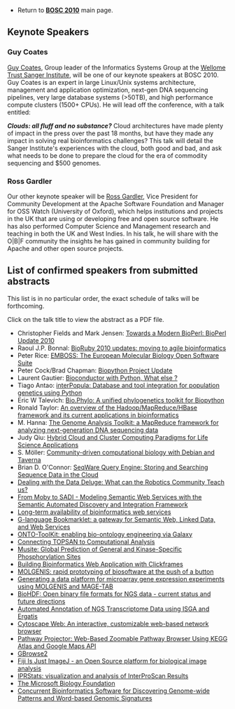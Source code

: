 * Return to '''[[BOSC_2010 | BOSC 2010]]''' main page.
<!--* Click '''[[Media:BOSC2009_program_20090601.pdf | here]]''' to download full program in PDF format (2 MB).
* Important '''[[BOSC_2009#Information_for_Speakers | Information for Speakers]]'''-->

== Keynote Speakers ==

=== Guy Coates ===

[http://uk.linkedin.com/pub/guy-coates/3/b5b/9b0 Guy Coates], Group leader of the Informatics Systems Group at the [http://www.sanger.ac.uk/ Wellome Trust Sanger Institute], will be one of our keynote speakers at BOSC 2010.  Guy Coates is an expert in large Linux/Unix systems architecture, management and application optimization, next-gen DNA sequencing pipelines, very large database systems (>50TB), and high performance compute clusters (1500+ CPUs).  He will lead off the conference, with a talk entitled:

'''''Clouds: all fluff and no substance?'''''  Cloud architectures have made plenty of impact in the press over the
past 18 months, but have they made any impact in solving real bioinformatics challenges? This talk will detail the Sanger Institute's experiences with the cloud, both good and bad, and ask what needs to be done to prepare the cloud for the era of commodity sequencing and $500 genomes.

=== Ross Gardler ===

Our other keynote speaker will be [http://www.linkedin.com/in/rossgardler Ross Gardler], Vice President for Community Development at the Apache Software Foundation and Manager for OSS Watch (University of Oxford), which helps institutions and projects in the UK that are using or developing free and open source software.  He has also performed Computer Science and Management research and teaching in both the UK and West Indies.  In his talk, he will share with the O|B|F community the insights he has gained in community building for Apache and other open source projects.

== List of confirmed speakers from submitted abstracts ==

This list is in no particular order, the exact schedule of talks will be forthcoming.

Click on the talk title to view the abstract as a PDF file.

* Christopher Fields and Mark Jensen: [[Media:22_BOSC2010.pdf | Towards a Modern BioPerl: BioPerl Update 2010]]
* Raoul J.P. Bonnal: [[Media:15_BOSC2010.pdf | BioRuby 2010 updates: moving to agile bioinformatics]]
* Peter Rice: [[Media:14_BOSC2010.pdf | EMBOSS: The European Molecular Biology Open Software Suite]]
* Peter Cock/Brad Chapman: [[Media:16_BOSC2010.pdf | Biopython Project Update]]
* Laurent Gautier: [[Media:2_BOSC2010.pdf | Bioconductor with Python, What else ?]]
* Tiago Antao: [[Media:13_BOSC2010.pdf | interPopula: Database and tool integration for population genetics using Python]]
* Eric W Talevich: [[Media:8_BOSC2010.pdf | Bio.Phylo: A unified phylogenetics toolkit for Biopython]]
* Ronald Taylor: [[Media:29_BOSC2010.pdf | An overview of the Hadoop/MapReduce/HBase framework and its current applications in bioinformatics]]
* M. Hanna: [[Media:18_BOSC2010.pdf | The Genome Analysis Toolkit: a MapReduce framework for analyzing next-generation DNA sequencing data]]
* Judy Qiu: [[Media:40_BOSC2010.pdf | Hybrid Cloud and Cluster Computing Paradigms for Life Science Applications]]
* S. Möller: [[Media:26_BOSC2010.pdf | Community-driven computational biology with Debian and Taverna]]
* Brian D. O'Connor: [[Media:39_BOSC2010.pdf | SeqWare Query Engine: Storing and Searching Sequence Data in the Cloud]]
* [[Media:3_BOSC2010.pdf | Dealing with the Data Deluge: What can the Robotics Community Teach us?]]
* [[Media:4_BOSC2010.pdf | From Moby to SADI - Modeling Semantic Web Services with the Semantic Automated Discovery and Integration Framework]]
* [[Media:5_BOSC2010.pdf | Long-term availability of bioinformatics web services]]
* [[Media:6_BOSC2010.pdf | G-language Bookmarklet: a gateway for Semantic Web, Linked Data, and Web Services]]
* [[Media:21_BOSC2010.pdf | ONTO-ToolKit: enabling bio-ontology engineering via Galaxy]]
* [[Media:25_BOSC2010.pdf | Connecting TOPSAN to Computational Analysis]]
* [[Media:20_BOSC2010.pdf | Musite: Global Prediction of General and Kinase-Specific Phosphorylation Sites]]
* [[Media:36_BOSC2010.pdf | Building Bioinformatics Web Application with Clickframes]]
* [[Media:24_BOSC2010.pdf | MOLGENIS: rapid prototyping of biosoftware at the push of a button]]
* [[Media:17_BOSC2010.pdf | Generating a data platform for microarray gene expression experiments using MOLGENIS and MAGE-TAB]]
* [[Media:10_BOSC2010.pdf | BioHDF: Open binary file formats for NGS data - current status and future directions]]
* [[Media:30_BOSC2010.pdf | Automated Annotation of NGS Transcriptome Data using ISGA and Ergatis]]
* [[Media:12_BOSC2010.pdf | Cytoscape Web: An interactive, customizable web-based network browser]]
* [[Media:38_BOSC2010.pdf | Pathway Projector: Web-Based Zoomable Pathway Browser Using KEGG Atlas and Google Maps API]]
* [[Media:34_BOSC2010.pdf | GBrowse2]]
* [[Media:11_BOSC2010.pdf | Fiji Is Just ImageJ - an Open Source platform for biological image analysis]]
* [[Media:32_BOSC2010.pdf | IPRStats: visualization and analysis of InterProScan Results]]
* [[Media:9_BOSC2010.pdf | The Microsoft Biology Foundation]]
* [[Media:28_BOSC2010.pdf | Concurrent Bioinformatics Software for Discovering Genome-wide Patterns and Word-based Genomic Signatures]]